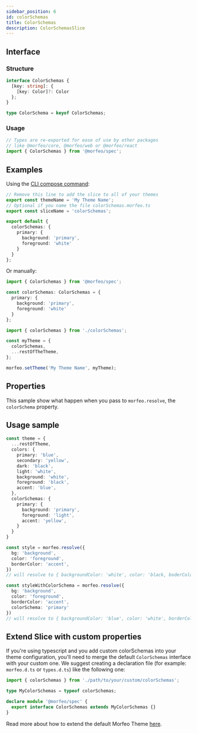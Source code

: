 ```yaml
---
sidebar_position: 6
id: colorSchemas
title: ColorSchemas
description: ColorSchemasSlice
---
```


## Interface

### Structure

```typescript
interface ColorSchemas {
  [key: string]: {
    [key: Color]?: Color
  };
}

type ColorSchema = keyof ColorSchemas;
```

### Usage

```typescript
// Types are re-exported for ease of use by other packages
// like @morfeo/core, @morfeo/web or @morfeo/react
import { ColorSchemas } from '@morfeo/spec';
```

## Examples

Using the [CLI compose command](../Features/CLI/compose.mdx):

```typescript title="colorSchemas.morfeo.ts"
// Remove this line to add the slice to all of your themes
export const themeName = 'My Theme Name';
// Optional if you name the file colorSchemas.morfeo.ts
export const sliceName = 'colorSchemas';

export default {
  colorSchemas: {
    primary: {
      background: 'primary',
      foreground: 'white'
    }
  }
};
```

Or manually:

```typescript title="colorSchemas.ts"
import { ColorSchemas } from '@morfeo/spec';

const colorSchemas: ColorSchemas = {
  primary: {
    background: 'primary',
    foreground: 'white'
  }
};
```

```typescript title="theme.ts"
import { colorSchemas } from './colorSchemas';

const myTheme = {
  colorSchemas,
  ...restOfTheTheme,
};

morfeo.setTheme('My Theme Name', myTheme);
```

## Properties

This sample show what happen when you pass to `morfeo.resolve`, the `colorSchema` property.

## Usage sample

```typescript
const theme = {
  ...restOfTheme,
  colors: {
    primary: 'blue',
    secondary: 'yellow',
    dark: 'black',
    light: 'white',
    background: 'white',
    foreground: 'black',
    accent: 'blue',
  },
  colorSchemas: {
    primary: {
      background: 'primary',
      foreground: 'light',
      accent: 'yellow',
    }
  }
}

const style = morfeo.resolve({
  bg: 'background',
  color: 'foreground',
  borderColor: 'accent',
})
// will resolve to { backgroundColor: 'white', color: 'black, boderColor: 'blue' }

const styleWithColorSchema = morfeo.resolve({
  bg: 'background',
  color: 'foreground',
  borderColor: 'accent',
  colorSchema: 'primary'
})
// will resolve to { backgroundColor: 'blue', color: 'white', borderColor: 'yellow' }
```

## Extend Slice with custom properties

If you're using typescript and you add custom colorSchemas into your theme configuration, you'll need to merge the default `ColorSchemas` interface with your custom one.
We suggest creating a declaration file (for example: `morfeo.d.ts` or `types.d.ts`) like the following one:

```typescript
import { colorSchemas } from './path/to/your/custom/colorSchemas';

type MyColorSchemas = typeof colorSchemas;

declare module '@morfeo/spec' {
  export interface ColorSchemas extends MyColorSchemas {}
}
```

Read more about how to extend the default Morfeo Theme [here](../Features/extendible.mdx).
